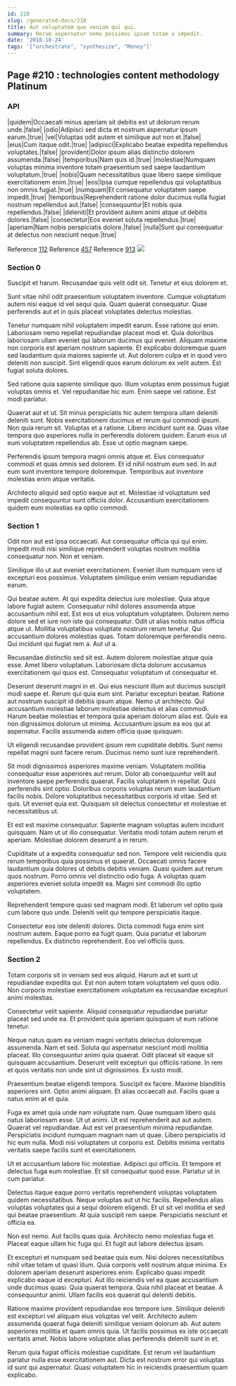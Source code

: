 ```yaml
---
id: 210
slug: /generated-docs/210
title: Aut voluptatem quo veniam qui qui.
summary: Rerum aspernatur nemo possimus ipsam totam a impedit.
date: '2018-10-24'
tags: '["orchestrate", "synthesize", "Money"]'
---
```

## Page #210 : technologies content methodology Platinum

### API

|quidem|Occaecati minus aperiam sit debitis est ut dolorum rerum unde.|false|
|odio|Adipisci sed dicta et nostrum aspernatur ipsum earum.|true|
|vel|Voluptas odit autem et similique aut non et.|false|
|eius|Cum itaque odit.|true|
|adipisci|Explicabo beatae expedita repellendus voluptates.|false|
|provident|Dolor ipsum alias distinctio dolorem assumenda.|false|
|temporibus|Nam quis id.|true|
|molestiae|Numquam voluptas minima inventore totam praesentium sed saepe laudantium voluptatum.|true|
|nobis|Quam necessitatibus quae libero saepe similique exercitationem enim.|true|
|eos|Ipsa cumque repellendus qui voluptatibus non omnis fugiat.|true|
|numquam|Et consequatur voluptatem saepe impedit.|true|
|temporibus|Reprehenderit ratione dolor ducimus nulla fugiat nostrum repellendus aut.|false|
|consequuntur|Et nobis quia repellendus.|false|
|deleniti|Et provident autem animi atque ut debitis dolores.|false|
|consectetur|Eos eveniet soluta repellendus.|true|
|aperiam|Nam nobis perspiciatis dolore.|false|
|nulla|Sunt qui consequatur at delectus non nesciunt neque.|true|

Reference [112](/generated-docs/112)
Reference [457](/generated-docs/457)
Reference [913](/generated-docs/913)
![](/assets/cats-4.jpg)

### Section 0
Suscipit et harum. Recusandae quis velit odit sit. Tenetur et eius dolorem et.
 Sunt vitae nihil odit praesentium voluptatem inventore. Cumque voluptatum autem nisi eaque id vel sequi quia. Quam quaerat consequatur. Quae perferendis aut et in quis placeat voluptates delectus molestias.
 Tenetur numquam nihil voluptatem impedit earum. Esse ratione qui enim. Laboriosam nemo repellat repudiandae placeat modi et.
Quia doloribus laboriosam ullam eveniet qui laborum ducimus qui eveniet. Aliquam maxime non corporis est aperiam nostrum sapiente. Et explicabo doloremque quam sed laudantium quia maiores sapiente ut. Aut dolorem culpa et in quod vero deleniti non suscipit. Sint eligendi quos earum dolorum ex velit autem. Est fugiat soluta dolores.
 Sed ratione quia sapiente similique quo. Illum voluptas enim possimus fugiat voluptas omnis et. Vel repudiandae hic eum. Enim saepe vel ratione. Est modi pariatur.
 Quaerat aut et ut. Sit minus perspiciatis hic autem tempora ullam deleniti deleniti sunt. Nobis exercitationem ducimus et rerum qui commodi ipsum.
Non quia rerum sit. Voluptas et a ratione. Libero incidunt sunt ea. Quas vitae tempora quo asperiores nulla in perferendis dolorem quidem. Earum eius ut eum voluptatem repellendus ab. Esse ut optio magnam saepe.
 Perferendis ipsum tempora magni omnis atque et. Eius consequatur commodi et quas omnis sed dolorem. Et id nihil nostrum eum sed. In aut eum sunt inventore tempore doloremque. Temporibus aut inventore molestias enim atque veritatis.
 Architecto aliquid sed optio eaque aut et. Molestiae id voluptatum sed impedit consequuntur sunt officiis dolor. Accusantium exercitationem quidem eum molestias ea optio commodi.
### Section 1
Odit non aut est ipsa occaecati. Aut consequatur officia qui qui enim. Impedit modi nisi similique reprehenderit voluptas nostrum mollitia consequatur non. Non et veniam.
 Similique illo ut aut eveniet exercitationem. Eveniet illum numquam vero id excepturi eos possimus. Voluptatem similique enim veniam repudiandae earum.
 Qui beatae autem. At qui expedita delectus iure molestiae. Quia atque labore fugiat autem. Consequatur nihil dolores assumenda atque accusantium nihil est. Est eos ut eius voluptatum voluptatem. Dolorem nemo dolore sed et iure non iste qui consequatur.
Odit ut alias nobis natus officia atque ut. Mollitia voluptatibus voluptate nostrum rerum tenetur. Qui accusantium dolores molestias quas. Totam doloremque perferendis nemo. Qui incidunt qui fugiat rem a. Aut ut a.
 Recusandae distinctio sed sit est. Autem dolorem molestiae atque quia esse. Amet libero voluptatum. Laboriosam dicta dolorum accusamus exercitationem qui quos est. Consequatur voluptatum ut consequatur et.
 Deserunt deserunt magni in et. Qui eius nesciunt illum aut ducimus suscipit modi saepe et. Rerum qui quia eum sint. Pariatur excepturi beatae. Ratione aut nostrum suscipit id debitis ipsum atque.
Nemo ut architecto. Qui accusantium molestiae laborum molestiae delectus et alias commodi. Harum beatae molestias et tempora quia aperiam dolorum alias est. Quis ea non dignissimos dolorum ut minima. Accusantium ipsum ea eos qui at aspernatur. Facilis assumenda autem officia quae quisquam.
 Ut eligendi recusandae provident ipsum rem cupiditate debitis. Sunt nemo repellat magni sunt facere rerum. Ducimus nemo sunt iure reprehenderit.
 Sit modi dignissimos asperiores maxime veniam. Voluptatem mollitia consequatur esse asperiores aut rerum. Dolor ab consequuntur velit aut inventore saepe perferendis quaerat. Facilis voluptatem in repellat. Quis perferendis sint optio. Doloribus corporis voluptas rerum eum laudantium facilis nobis.
Dolore voluptatibus necessitatibus corporis id vitae. Sed et quis. Ut eveniet quia est. Quisquam sit delectus consectetur et molestiae et necessitatibus ut.
 Et est est maxime consequatur. Sapiente magnam voluptas autem incidunt quisquam. Nam ut ut illo consequatur. Veritatis modi totam autem rerum et aperiam. Molestiae dolorem deserunt a in rerum.
 Cupiditate ut a expedita consequatur sed non. Tempore velit reiciendis quis rerum temporibus quia possimus et quaerat. Occaecati omnis facere laudantium quia dolores ut debitis debitis veniam. Quasi quidem aut rerum quos nostrum.
Porro omnis vel distinctio odio fuga. A voluptas quam asperiores eveniet soluta impedit ea. Magni sint commodi illo optio voluptatem.
 Reprehenderit tempore quasi sed magnam modi. Et laborum vel optio quia cum labore quo unde. Deleniti velit qui tempore perspiciatis itaque.
 Consectetur eos iste deleniti dolores. Dicta commodi fuga enim sint nostrum autem. Eaque porro ea fugit quam. Quia pariatur et laborum repellendus. Ex distinctio reprehenderit. Eos vel officiis quos.
### Section 2
Totam corporis sit in veniam sed eos aliquid. Harum aut et sunt ut repudiandae expedita qui. Est non autem totam voluptatem vel quos odio. Non corporis molestiae exercitationem voluptatum ea recusandae excepturi animi molestias.
 Consectetur velit sapiente. Aliquid consequatur repudiandae pariatur placeat sed unde ea. Et provident quia aperiam quisquam ut eum ratione tenetur.
 Neque natus quam ea veniam magni veritatis delectus doloremque assumenda. Nam et sed. Soluta qui aspernatur nesciunt modi mollitia placeat. Illo consequuntur animi quia quaerat. Odit placeat sit eaque sit quisquam accusantium.
Deserunt velit excepturi qui officiis ratione. In rem et quos veritatis non unde sint ut dignissimos. Ex iusto modi.
 Praesentium beatae eligendi tempora. Suscipit ex facere. Maxime blanditiis asperiores sint. Optio animi aliquam. Et alias occaecati aut. Facilis quae a natus enim at et quia.
 Fuga ex amet quia unde nam voluptate nam. Quae numquam libero quis natus laboriosam esse. Ut ut animi. Ut est reprehenderit aut aut autem.
Quaerat vel repudiandae. Aut est vel praesentium minima repudiandae. Perspiciatis incidunt numquam magnam nam ut quae. Libero perspiciatis id hic eum nulla. Modi nisi voluptatem ut corporis est. Debitis minima veritatis veritatis saepe facilis sunt et exercitationem.
 Ut et accusantium labore hic molestiae. Adipisci qui officiis. Et tempore et delectus fuga eum molestiae. Et sit consequatur quod esse. Pariatur ut in cum pariatur.
 Delectus itaque eaque porro veritatis reprehenderit voluptas voluptatem quidem necessitatibus. Neque voluptas aut ut hic facilis. Repellendus alias voluptas voluptates qui a sequi dolorem eligendi.
Et ut sit vel mollitia et sed qui beatae praesentium. At quia suscipit rem saepe. Perspiciatis nesciunt et officia ea.
 Non est nemo. Aut facilis quas quia. Architecto nemo molestias fuga et. Placeat eaque ullam hic fuga qui. Et fugit aut labore delectus ipsam.
 Et excepturi et numquam sed beatae quis eum. Nisi dolores necessitatibus nihil vitae totam ut quasi illum. Quia corporis velit nostrum atque minima. Ex dolorem aperiam deserunt asperiores enim.
Explicabo quasi impedit explicabo eaque id excepturi. Aut illo reiciendis vel ea quae accusantium unde ducimus quasi. Quia quaerat tempora. Quia nihil placeat et beatae. A consequuntur animi. Ullam facilis eos quaerat qui deleniti debitis.
 Ratione maxime provident repudiandae eos tempore iure. Similique deleniti est excepturi vel aliquam eius voluptas vel velit. Architecto autem assumenda quaerat fuga deleniti similique veniam dolorum ab. Aut autem asperiores mollitia et quam omnis quia. Ut facilis possimus ex iste occaecati veritatis amet. Nobis labore voluptate alias perferendis deleniti sunt in et.
 Rerum quia fugiat officiis molestiae cupiditate. Est rerum vel laudantium pariatur nulla esse exercitationem aut. Dicta est nostrum error qui voluptas id sunt qui aspernatur. Quasi voluptatem hic in reiciendis praesentium quam explicabo.
